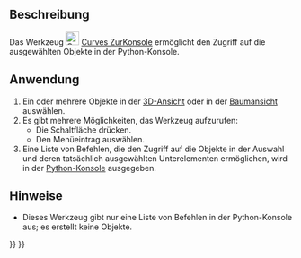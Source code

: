 <languages/>

{{Docnav/de
|[[Curves_PasteSVG/de|SVGEinfügen]]
|[[Curves_AdjacentFaces/de|AngrenzendeFlächen]]
|[[Curves_Workbench/de|Curves]]
|IconL=Curves_PasteSVG.svg
|IconR=Curves_AdjacentFaces.svg
|IconC=Curves_workbench_icon.svg
}}

{{GuiCommand/de
|Name=Curves ToConsole
|Name/de=Curves ZurKonsole
|MenuLocation=Misc. → Objects to Console
|Workbenches=[[Curves_Workbench/de|Curves]]
}}

<span id="Description"></span>
==Beschreibung==

Das Werkzeug [[Image:Curves_ToConsole.svg|24px]] [[Curves_ToConsole/de|Curves ZurKonsole]] ermöglicht den Zugriff auf die ausgewählten Objekte in der Python-Konsole.

<span id="Usage"></span>
==Anwendung==

# Ein oder mehrere Objekte in der [[3D_View/de|3D-Ansicht]] oder in der [[Tree_View/de|Baumansicht]] auswählen.
# Es gibt mehrere Möglichkeiten, das Werkzeug aufzurufen:
#* Die Schaltfläche {{Button|[[Image:Curves_ToConsole.svg|16px]] [[Curves_ToConsole/de|Objekte zur Konsole]]}} drücken.
#* Den Menüeintrag {{MenuCommand|Verschiedenes → [[Image:Curves_ToConsole.svg|16px]] Objekte zur Konsole}} auswählen.
# Eine Liste von Befehlen, die den Zugriff auf die Objekte in der Auswahl und deren tatsächlich ausgewählten Unterelementen ermöglichen, wird in der [[Python_Console/de|Python-Konsole]] ausgegeben.

<span id="Notes"></span>
==Hinweise==

* Dieses Werkzeug gibt nur eine Liste von Befehlen in der Python-Konsole aus; es erstellt keine Objekte.


{{Docnav/de
|[[Curves_PasteSVG/de|SVGEinfügen]]
|[[Curves_AdjacentFaces/de|AngrenzendeFlächen]]
|[[Curves_Workbench/de|Curves]]
|IconL=Curves_PasteSVG.svg
|IconR=Curves_AdjacentFaces.svg
|IconC=Curves_workbench_icon.svg
}}

{{Curves Tools navi{{#translation:}}}}
{{Userdocnavi{{#translation:}}}}